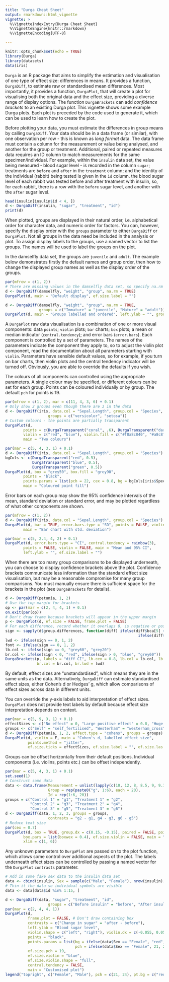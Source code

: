 ```yaml
---
title: "Durga Cheat Sheet"
output: rmarkdown::html_vignette
vignette: >
  %\VignetteIndexEntry{Durga Cheat Sheet}
  %\VignetteEngine{knitr::rmarkdown}
  %\VignetteEncoding{UTF-8}

---
```


```r
knitr::opts_chunk$set(echo = TRUE)
library(Durga)
library(datasets)
data(iris)
```

`Durga` is an R package that aims to simplify the estimation and visualisation of one type of effect size: differences in means. It provides a function, `DurgaDiff`, to estimate raw or standardised mean differences. Most importantly, it provides a function, `DurgaPlot`, that will create a plot for visualising both the original data and the effect size, providing a diverse range of display options. The function `DurgaBrackets` can add _confidence brackets_ to an existing Durga plot. This vignette shows some example Durga plots. Each plot is preceded by the code used to generate it, which can be used to learn how to create the plot. 

Before plotting your data, you must estimate the differences in group means by calling `DurgaDiff`. Your data should be in a data frame (or similar), with one observation per row - this is known as _long format_ data. The data frame must contain a column for the measurement or value being analysed, and another for the group or treatment. Additional, paired or repeated measures data requires an ID column to match measurements for the same specimen/individual. For example, within the `insulin` data set, the value being measured - blood sugar level - is recorded in the column `sugar`; treatments are `before` and `after` in the `treatment` column; and the identity of the individual (rabbit) being tested is given in the `id` column. the blood sugar level of each rabbit was tested before and after treatment with insulin, so, for each rabbit, there is a row with the `before` sugar level, and another with the `after` sugar level.

```r
head(insulin[insulin$id < 4, ])
d <- DurgaDiff(insulin, "sugar", "treatment", "id")
print(d)
```

When plotted, groups are displayed in their natural order, i.e. alphabetical order for character data, and numeric order for factors. You can, however, specify the display order with the `groups` parameter to either `DurgaDiff` or `DurgaPlot`. Not all groups in the data need be included in the analysis or plot. To assign display labels to the groups, use a named vector to list the groups. The names will be used to label the groups on the plot. 

In the damselfly data set, the groups are `juvenile` and `adult`. The example below demonstrates firstly the default names and group order, then how to change the displayed group names as well as the display order of the groups.



```r
par(mfrow = c(1, 2))
# There are missing values in the damselfly data set, so specify na.rm = TRUE
d <- DurgaDiff(damselfly, "weight", "group", na.rm = TRUE)
DurgaPlot(d, main = "Default display", ef.size.label = "")

d <- DurgaDiff(damselfly, "weight", "group", na.rm = TRUE,
               groups = c("Immature" = "juvenile", "Mature" = "adult"))
DurgaPlot(d, main = "Groups labelled and ordered", left.ylab = "", group.colour = "Set1")
```

A `DurgaPlot` raw data visualisation is a combination of one or more visual components: data `points`; `violin` plots; `bar` charts; `box` plots; a mean or median indicator (`central.tendency`); and error bars (`error.bars`). Each component is controlled by a set of parameters. The names of the parameters indicate the component they apply to, so to adjust the violin plot component, read the documentation about all parameters starting with `violin`. Parameters have sensible default values, so for example, if you turn on bar charts, then violin plots and the central tendency indicator will be turned off. Obviously, you are able to override the defaults if you wish.

The colours of all components can controlled using the appropriate parameters. A single colour may be specified, or different colours can be set for each group. Points can be coloured individually or by group. The default `pch` for points is 19.

```r
par(mfrow = c(1, 2), mar = c(11, 4, 3, 6) + 0.1)
# Only show 2 groups even though there are 3 in the data
d <- DurgaDiff(iris, data.col = "Sepal.Length", group.col = "Species",
                   groups = c("versicolor", "setosa"))
# Custom colours - the points are partially transparent
DurgaPlot(d, 
        points = c(DurgaTransparent("coral", .6), DurgaTransparent("darkturquoise", .8)),
        violin = c("red", "blue"), violin.fill = c("#f8a8c840", "#a8c8f840"), 
        main = "Two colours")

par(mar = c(5, 4, 3, 1) + 0.1)
d <- DurgaDiff(iris, data.col = "Sepal.Length", group.col = "Species")
bgCols <- c(DurgaTransparent("red", 0.5), 
            DurgaTransparent("blue", 0.5), 
            DurgaTransparent("green", 0.5))
DurgaPlot(d, box = "grey50", box.fill = "grey90",
        points = "black", 
        points.params = list(pch = 22, cex = 0.8, bg = bgCols[iris$Species]),
        main = "Coloured point fill")
```

Error bars on each group may show the 95% confidence intervals of the mean, standard deviation or standard error, and may be plotted regardless of what other components are shown.
 
```r
par(mfrow = c(1, 2))
d <- DurgaDiff(iris, data.col = "Sepal.Length", group.col = "Species")
DurgaPlot(d, bar = TRUE, error.bars.type = "SD", points = FALSE, violin = FALSE, 
        main = "Bar chart with std. deviation")

par(mar = c(5, 2.4, 4, 2) + 0.1)
DurgaPlot(d, error.bars.type = "CI", central.tendency = rainbow(3), 
        points = FALSE, violin = FALSE, main = "Mean and 95% CI",
        left.ylab = "", ef.size.label = "")
```

When there are too many group comparisons to be displayed underneath, you can choose to display confidence brackets above the plot. Confidence brackets communicate less information than the standard effect size visualisation, but may be a reasonable compromise for many group comparisons. You must manually ensure there is sufficient space for the brackets in the plot (see `DurgaBrackets` for details). 

```r
d <- DurgaDiff(petunia, 1, 2)
# Use the top margin for brackets
op <- par(mar = c(2, 4, 4, 1) + 0.1)
on.exit(par(op))
# Don't draw frame because brackets will appear in the upper margin
p <- DurgaPlot(d, ef.size = FALSE, frame.plot = FALSE)
# For each difference, record whether it overlaps 0, is negative or positive
sign <- sapply(d$group.differences, function(diff) ifelse(diff$bca[5] < 0, -1, 
                                                           ifelse(diff$bca[4] > 0, 1, 0)))
lwd <- ifelse(sign == 0, 1, 2)
font <- ifelse(sign == 0, 1, 2)
lb.col <- ifelse(sign == 0, "grey60", "grey20")
br.col <- ifelse(sign < 0, "red", ifelse(sign > 0, "blue", "grey60"))
DurgaBrackets(p, labels = "diff CI", lb.cex = 0.8, lb.col = lb.col, lb.font = font, 
              br.col = br.col, br.lwd = lwd)
```

By default, effect sizes are "unstandardised", which means they are in the same units as the data. Alternatively, `DurgaDiff` can estimate standardised effect sizes, either Cohen's d or Hedges' g, which allow comparisons of effect sizes across data in different units.

You can override the y-axis labels to aid interpretation of effect sizes. `DurgaPlot` does not provide text labels by default because effect size interpretation depends on context.

```r
par(mar = c(5, 9, 3, 1) + 0.1)
effectSizes <- c("No effect" = 0, "Large positive effect" = 0.8, "Huge positive effect" = 2)
groups <- c("Self" = "self_fertilised", "Westerham" = "westerham_cross", "Inter" = "inter_cross")
d <- DurgaDiff(petunia, 1, 2, effect.type = "cohens", groups = groups)
DurgaPlot(d, violin = F, main = "Cohen's d, labelled effect size", 
          points.method = "jitter", 
          ef.size.ticks = effectSizes, ef.size.label = "", ef.size.las = 1)
```

Groups can be offset horizontally from their default positions. Individual components (i.e. violins, points etc.) can be offset independently.

```r
par(mar = c(5, 4, 3, 1) + 0.1)
set.seed(1)
# Construct some data
data <- data.frame(Measurement = unlist(lapply(c(10, 12, 8, 8.5, 9, 9.1), function(m) rnorm(20, m))),
                   Group = rep(paste0("g", 1:6), each = 20),
                   Id = rep(1:6, 20))
groups = c("Control 1" = "g1", "Treatment 1" = "g2", 
           "Control 2" = "g3", "Treatment 2" = "g4", 
           "Control 3" = "g5", "Treatment 3" = "g6")
d <- DurgaDiff(data, 1, 2, 3, groups = groups, 
                   contrasts = "g2 - g1, g4 - g3, g6 - g5")
# Reduce text size
par(cex = 0.7)
DurgaPlot(d, box = TRUE, group.dx = c(0.15, -0.15), paired = FALSE, points = FALSE, 
        box.pars = list(boxwex = 0.4), ef.size.violin = FALSE, main = "Group offsets",
        xlim = c(1, 6))
```

Any unknown parameters to `DurgaPlot` are passed on to the plot function, which allows some control over additional aspects of the plot. The labels underneath effect sizes can be controlled by passing a named vector for the `DurgaPlot` `contrasts` parameter.

```r
# Add in some fake sex data to the insulin data set
data <- cbind(insulin, Sex = sample(c("Male", "Female"), nrow(insulin), replace = TRUE))
# Thin it the data so individual symbols are visible
data <- data[data$id %in% 1:15, ]

d <- DurgaDiff(data, "sugar", "treatment", "id", 
                   groups = c("Before insulin" = "before", "After insulin" = "after"), na.rm = TRUE)
par(mar = c(2, 4, 4, 1))
DurgaPlot(d, 
          frame.plot = FALSE, # Don't draw containing box
          contrasts = c("Change in sugar" = "after - before"),
          left.ylab = "Blood sugar level",
          violin.shape = c("left", "right"), violin.dx = c(-0.055, 0.055), violin.width = 0.3, 
          points = "black",
          points.params = list(bg = ifelse(data$Sex == "Female", "red", "blue"), 
                               pch = ifelse(data$Sex == "Female", 21, 24)), 
          ef.size.pch = 19,
          ef.size.violin = "blue",
          ef.size.violin.shape = "full",
          central.tendency = FALSE,
          main = "Customised plot")
legend("topright", c("Female", "Male"), pch = c(21, 24), pt.bg = c("red", "blue"))
```

